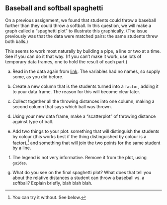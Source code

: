 ##  Baseball and softball spaghetti


 On a previous assignment, we found that students could throw
a baseball further than they could throw a softball. In this question,
we will make a graph called a "spaghetti plot" to illustrate this
graphically. (The issue previously was that the data were matched
pairs: the same students threw both balls.)

This seems to work most naturally by building a pipe, a line or two at
a time. See if you can do it that way. (If you can't make it work, use lots of
temporary data frames, one to hold the result of each part.)



(a) Read in the data again from
[link](http://ritsokiguess.site/datafiles/throw.txt). The
variables had no names, so supply some, as you did before.




(b) Create a new column that is the students turned into a `factor`,
adding it to your data frame. The reason for this will become clear
later.



(c) Collect together all the throwing distances into one column,
making a second column that says which ball was thrown.



(d) Using your new data frame, make a "scatterplot" of throwing
distance against type of ball.



(e) Add two things to your plot: something that will distinguish
the students by colour (this works best if the thing distinguished
by colour is a factor),^[You can try it without. See below.]
and something that will join the two points for the same student by
a line.



(f) The legend is not very informative. Remove it from the plot,
using `guides`.



(g) What do you see on the final spaghetti plot? What does that tell you
about the relative distances a student can throw a baseball vs. a
softball? Explain briefly, blah blah blah.





